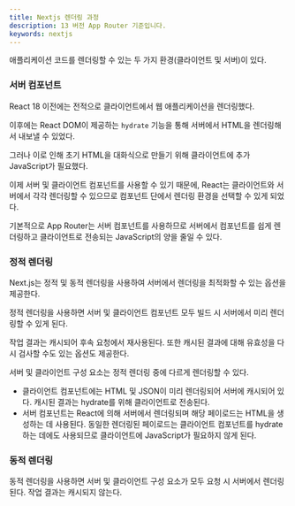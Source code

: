 ```yaml
---
title: Nextjs 렌더링 과정
description: 13 버전 App Router 기준입니다.
keywords: nextjs
---
```


애플리케이션 코드를 렌더링할 수 있는 두 가지 환경(클라이언트 및 서버)이 있다.

### 서버 컴포넌트

React 18 이전에는 전적으로 클라이언트에서 웹 애플리케이션을 렌더링했다.

이후에는 React DOM이 제공하는 `hydrate` 기능을 통해 서버에서 HTML을 렌더링해서 내보낼 수 있었다.

그러나 이로 인해 초기 HTML을 대화식으로 만들기 위해 클라이언트에 추가 JavaScript가 필요했다.

이제 서버 및 클라이언트 컴포넌트를 사용할 수 있기 때문에, React는 클라이언트와 서버에서 각각 렌더링할 수 있으므로 컴포넌트 단에서 렌더링 환경을 선택할 수 있게 되었다.

기본적으로 App Router는 서버 컴포넌트를 사용하므로 서버에서 컴포넌트를 쉽게 렌더링하고 클라이언트로 전송되는 JavaScript의 양을 줄일 수 있다.

### 정적 렌더링

Next.js는 정적 및 동적 렌더링을 사용하여 서버에서 렌더링을 최적화할 수 있는 옵션을 제공한다.

정적 렌더링을 사용하면 서버 및 클라이언트 컴포넌트 모두 빌드 시 서버에서 미리 렌더링할 수 있게 된다.

작업 결과는 캐시되어 후속 요청에서 재사용된다. 또한 캐시된 결과에 대해 유효성을 다시 검사할 수도 있는 옵션도 제공한다.

서버 및 클라이언트 구성 요소는 정적 렌더링 중에 다르게 렌더링할 수 있다.

- 클라이언트 컴포넌트에는 HTML 및 JSON이 미리 렌더링되어 서버에 캐시되어 있다. 캐시된 결과는 hydrate를 위해 클라이언트로 전송된다.
- 서버 컴포넌트는 React에 의해 서버에서 렌더링되며 해당 페이로드는 HTML을 생성하는 데 사용된다. 동일한 렌더링된 페이로드는 클라이언트 컴포넌트를 hydrate하는 데에도 사용되므로 클라이언트에 JavaScript가 필요하지 않게 된다.

### 동적 렌더링

동적 렌더링을 사용하면 서버 및 클라이언트 구성 요소가 모두 요청 시 서버에서 렌더링된다. 작업 결과는 캐시되지 않는다.
